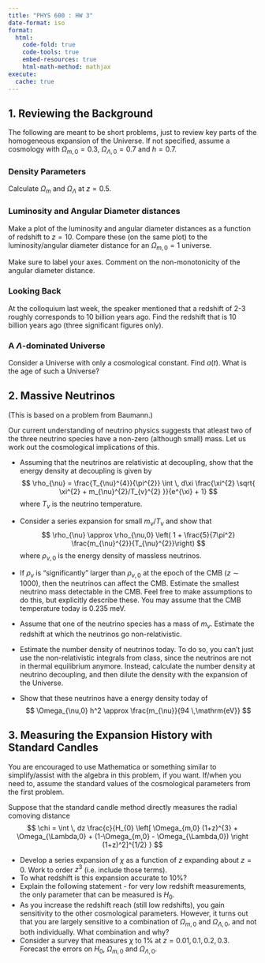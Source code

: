```yaml
---
title: "PHYS 600 : HW 3"
date-format: iso
format:
  html:
    code-fold: true
    code-tools: true
    embed-resources: true
    html-math-method: mathjax
execute: 
  cache: true
---
```


## 1. Reviewing the Background

The following are meant to be short problems, just to review key parts of the homogeneous expansion of the Universe. If not specified, assume a cosmology with $\Omega_{m,0}=0.3$, $\Omega_{\Lambda,0}=0.7$ and $h=0.7$. 

### Density Parameters

Calculate $\Omega_{m}$ and $\Omega_{\Lambda}$ at $z=0.5$.

### Luminosity and Angular Diameter distances

Make a plot of the luminosity and angular diameter distances as a function of redshift to $z=10$. 
Compare these (on the same plot) to the luminosity/angular diameter distance for an $\Omega_{m,0}=1$ universe.

Make sure to label your axes. Comment on the non-monotonicity of the angular diameter distance. 

### Looking Back

At the colloquium last week, the speaker mentioned that a redshift of 2-3 roughly corresponds to 10 billion years ago. Find the redshift that is 10 billion years ago (three significant figures only).

### A $\Lambda$-dominated Universe

Consider a Universe with only a cosmological constant. Find $a(t)$. What is the age of such a Universe?


## 2. Massive Neutrinos

(This is based on a problem from Baumann.)

Our current understanding of neutrino physics suggests that atleast two of the three neutrino species have a non-zero (although small) mass. Let us work out the cosmological implications of this.

- Assuming that the neutrinos are relativistic at decoupling, show that the energy density at decoupling is given by
$$
\rho_{\nu} = \frac{T_{\nu}^{4}}{\pi^{2}} \int  \, d\xi \frac{\xi^{2} \sqrt{ \xi^{2} + m_{\nu}^{2}/T_{v}^{2} }}{e^{\xi} + 1} 
$$
where $T_{\nu}$ is the neutrino temperature.

- Consider a series expansion for small $m_{\nu}/T_{\nu}$ and show that 
$$
\rho_{\nu} \approx \rho_{\nu,0} \left( 1 + \frac{5}{7\pi^2} \frac{m_{\nu}^{2}}{T_{\nu}^{2}}\right) 
$$
where $\rho_{\nu,0}$ is the energy density of massless neutrinos.

- If $\rho_{v}$ is "significantly" larger than $\rho_{v,0}$ at the epoch of the CMB ($z \sim1000$), then the neutrinos can affect the CMB. Estimate the smallest neutrino mass detectable in the CMB. Feel free to make assumptions to do this, but explicitly describe these. You may assume that the CMB temperature today is 0.235 meV.

- Assume that one of the neutrino species has a mass of $m_{\nu}$. Estimate the redshift at which the neutrinos go non-relativistic.
- Estimate the number density of neutrinos today. To do so, you can't just use the non-relativistic integrals from class, since the neutrinos are not in thermal equilibrium anymore. Instead, calculate the number density at neutrino decoupling, and then dilute the density with the expansion of the Universe.
- Show that these neutrinos have a energy density today of 
$$
\Omega_{\nu,0} h^2 \approx \frac{m_{\nu}}{94 \,\mathrm{eV}}
$$

\clearpage


## 3. Measuring the Expansion History with Standard Candles

You are encouraged to use Mathematica or something similar to simplify/assist with the algebra in this problem, if you want. If/when you need to, assume the standard values of the cosmological parameters from the first problem.

Suppose that the standard candle method directly measures the radial comoving distance 
$$
\chi = \int  \, dz \frac{c}{H_{0} \left[ \Omega_{m,0} (1+z)^{3} + \Omega_{\Lambda,0} + (1-\Omega_{m,0} - \Omega_{\Lambda,0}) \right (1+z)^2]^{1/2} } 
$$

- Develop a series expansion of $\chi$ as a function of $z$ expanding about $z=0$. Work to order $z^3$ (i.e. include those terms).
- To what redshift is this expansion accurate to 10%?
- Explain the following statement - for very low redshift measurements, the only parameter that can be measured is $H_0$. 
- As you increase the redshift reach (still low redshifts), you gain sensitivity to the other cosmological parameters. However, it turns out that you are largely sensitive to a combination of $\Omega_{m,0}$ and $\Omega_{\Lambda,0}$, and not both individually. What combination and why?
- Consider a survey that measures $\chi$ to 1% at $z=0.01, 0.1, 0.2, 0.3$. Forecast the errors on $H_0$, $\Omega_{m,0}$ and $\Omega_{\Lambda,0}$.
